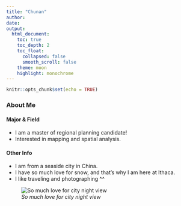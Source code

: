 ```yaml
---
title: "Chunan"
author:
date: 
output:
  html_document:
    toc: true
    toc_depth: 2
    toc_float:
      collapsed: false
      smooth_scroll: false
    theme: moon
    highlight: monochrome
---
```


```r
knitr::opts_chunk$set(echo = TRUE)
```


### About Me

#### Major & Field
* I am a master of regional planning candidate!
* Interested in mapping and spatial analysis.

#### Other Info
* I am from a seaside city in China.
* I have so much love for snow, and that's why I am here at Ithaca.
* I like traveling and photographing ^^

![*So much love for city night view*](https://images.fineartamerica.com/images-medium-large-5/tokyo-night-view-takao-kataoka.jpg)

